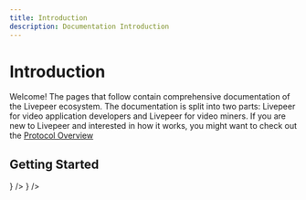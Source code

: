 ```yaml
---
title: Introduction
description: Documentation Introduction
---
```


# Introduction

Welcome! The pages that follow contain comprehensive documentation of the
Livepeer ecosystem. The documentation is split into two parts: Livepeer for
video application developers and Livepeer for video miners. If you are new to
Livepeer and interested in how it works, you might want to check out the
[Protocol Overview ](/docs/protocol/)

## Getting Started

<DocsCardsContainer>
  <DocsCard
    key={1}
    title="For Video Application Developers"
    description="Check how livepeer helps you develop video applications easily."
    href="/docs/video-application-developers"
    icon={<Icon />}
  />
  <DocsCard
    key={2}
    title="For Video Miners"
    description="Check how livepeer helps you develop video applications easily."
    href="/docs/video-miners"
    icon={<IconMine />}
  />
</DocsCardsContainer>

<NextStep
  isLeft
  title="Getting Started"
  href="/docs/video-application-developers/getting-started"
/>
<NextStep title="Overview" href="/docs/video-application-developers/overview" />
